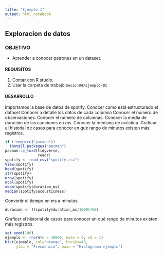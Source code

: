 ```yaml
---
title: "Ejemplo 1"
output: html_notebook
---
```

## Exploracion de datos

### OBJETIVO
- Aprender a conocer patrones en un dataset.

#### REQUISITOS
1. Contar con R studio.
2. Usar la carpeta de trabajo `Sesion04/Ejemplo-01`

#### DESARROLLO

Importamos la base de datos de spotify.
Conocer como está estructurado el dataset
Conocer a detalle los datos de cada columna 
Conocer el número de observaciones.
Conocer el número de columnas.
Conocer la media de duración de las canciones en ms.
Conocer la mediana de acústica.
Graficar el historial de casos para conocer en qué rango de minutos existen más registros.

```r
if (!require("pacman"))
  install.packages("pacman")
pacman::p_load(tidyverse,
               readr)
spotify <- read_csv("spotify.csv")
View(spotify)
head(spotify)
str(spotify)
nrow(spotify)
ncol(spotify)
mean(spotify$duration_ms)
median(spotify$acousticness)

```

Convertir el tiempo en ms a minutos.

```r
duracion <- ((spotify$duration_ms/1000)/60)
```
Graficar el historial de casos para conocer en qué rango de minutos existen más registros.

```r
set.seed(100)
ejemplo <- rnorm(n = 10000, mean = 0, sd = 1)
hist(ejemplo, col='orange', breaks=40, 
     ylab = "Frecuencia", main = "Histograma ejemplo")
```
